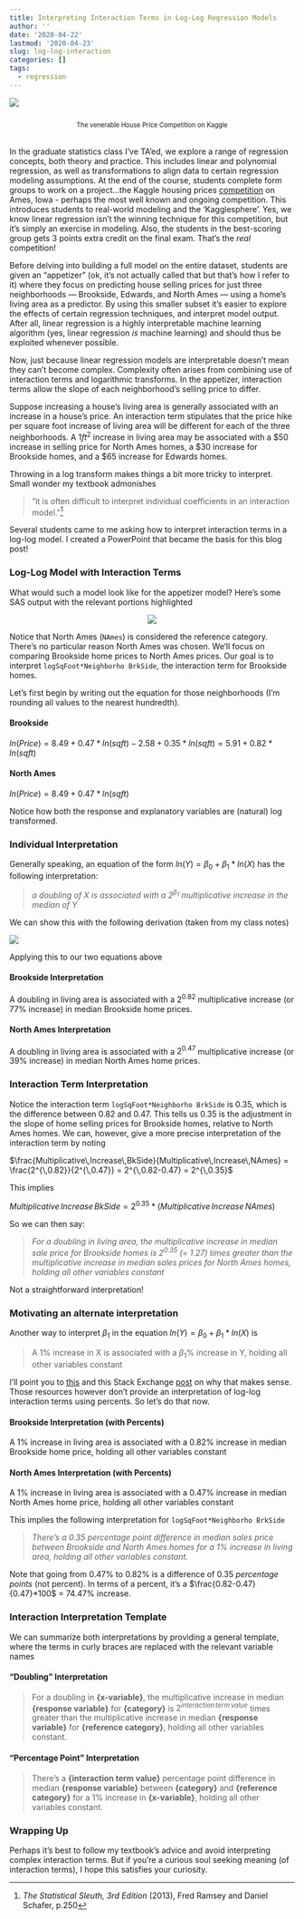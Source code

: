 ```yaml
---
title: Interpreting Interaction Terms in Log-Log Regression Models
author: ''
date: '2020-04-22'
lastmod: '2020-04-23'
slug: log-log-interaction
categories: []
tags:
  - regression
---
```


<style>
p.caption {
  font-size: 0.8em;
}
</style>

![](/post/2020-04-22-interpreting-interaction-terms-in-log-log-regression-models_files/ames.png)
<center>
<p class="caption">
<br>
The venerable House Price Competition on Kaggle
</p>

</center>
<br>
In the graduate statistics class I've TA'ed, we explore a range of regression concepts, both theory and practice.  This includes linear and polynomial regression, as well as transformations to align data to certain regression modeling assumptions. At the end of the course, students complete form groups to work on a project...the Kaggle housing prices [competition](https://www.kaggle.com/c/house-prices-advanced-regression-techniques) on Ames, Iowa - perhaps the most well known and ongoing competition.  This introduces students to real-world modeling and the 'Kagglesphere'.  Yes, we know linear regression isn't the winning technique for this competition, but it's simply an exercise in modeling.  Also, the students in the best-scoring group gets 3 points extra credit on the final exam.  That's the *real* competition!

Before delving into building a full model on the entire dataset, students are given an "appetizer" (ok, it's not actually called that but that's how I refer to it) where they focus on predicting house selling prices for just three neighborhoods &mdash; Brookside, Edwards, and North Ames &mdash; using a home's living area as a predictor.  By using this smaller subset it's easier to explore the effects of certain regression techniques, and interpret model output.  After all, linear regression is a highly interpretable machine learning algorithm (yes, linear regression *is* machine learning) and should thus be exploited whenever possible.

Now, just because linear regression models are interpretable doesn't mean they can't become complex. Complexity often arises from combining use of interaction terms and logarithmic transforms.  In the appetizer, interaction terms allow the slope of each neighborhood's selling price to differ.

Suppose increasing a house's living area is generally associated with an increase in a house's price. An interaction term stipulates that the price hike per square foot increase of living area will be different for each of the three neighborhoods.  A 1${ft^2}$ increase in living area may be associated with a \$50 increase in selling price for North Ames homes, a \$30 increase for Brookside homes, and a \$65 increase for Edwards homes. 

Throwing in a log transform makes things a bit more tricky to interpret.  Small wonder my textbook admonishes 

> "it is often difficult to interpret individual coefficients in an interaction model."^[*The Statistical Sleuth, 3rd Edition* (2013), Fred Ramsey and Daniel Schafer, p.250]

Several students came to me asking how to interpret interaction terms in a log-log model.  I created a PowerPoint that became the basis for this blog post!

### Log-Log Model with Interaction Terms

What would such a model look like for the appetizer model?  Here's some SAS output with the relevant portions highlighted 

<center>
![](/post/2020-04-22-interpreting-interaction-terms-in-log-log-regression-models_files/loglogmodel.png)
</center>

Notice that North Ames (```NAmes```) is considered the reference category.  There's no particular reason North Ames was chosen.  We'll focus on comparing Brookside home prices to North Ames prices.  Our goal is to interpret ```logSqFoot*Neighborho BrkSide```, the interaction term for Brookside homes.  

Let's first begin by writing out the equation for those neighborhoods (I'm rounding all values to the nearest hundredth).

#### Brookside 
$ln(Price) = 8.49+0.47*ln(sqft)-2.58+0.35*ln(sqft) = 5.91+0.82*ln(sqft)$

#### North Ames
$ln(Price) = 8.49+0.47*ln(sqft)$

Notice how both the response and explanatory variables are (natural) log transformed.  

### Individual Interpretation

Generally speaking, an equation of the form $ln(Y) = \beta_0 + \beta_1*ln(X)$ has the following interpretation:

> *a doubling of X is associated with a $2^{\beta_1}$ multiplicative increase in the median of Y*

We can show this with the following derivation (taken from my class notes)

![](/post/2020-04-22-interpreting-interaction-terms-in-log-log-regression-models_files/logdoub.png)

Applying this to our two equations above

#### Brookside Interpretation
A doubling in living area is associated with a $2^{0.82}$ multiplicative increase (or 77% increase) in median Brookside home prices.

#### North Ames Interpretation
A doubling in living area is associated with a $2^{0.47}$ multiplicative increase (or 39% increase) in median North Ames home prices.

### Interaction Term Interpretation

Notice the interaction term  ```logSqFoot*Neighborho BrkSide``` is 0.35, which is the difference between 0.82 and 0.47.  This tells us 0.35 is the adjustment in the slope of home selling prices for Brookside homes, relative to North Ames homes.   We can, however, give a more precise interpretation of the interaction term by noting

$\frac{Multiplicative\,Increase\,BkSide}{Multiplicative\,Increase\,NAmes} = \frac{2^{\,0.82}}{2^{\,0.47}} = 2^{\,0.82-0.47} = 2^{\,0.35}$

This implies 

$Multiplicative\,Increase\,BkSide = 2^{0.35}*(Multiplicative\,Increase\,NAmes)$

So we can then say:


> *For a doubling in living area, the multiplicative increase in median sale price for Brookside  homes is $2^{0.35}$ (= 1.27) times greater than the multiplicative increase in median sales prices for North Ames homes, holding all other variables constant*

Not a straightforward interpretation!

### Motivating an alternate interpretation

Another way to interpret $\beta_1$\ in the equation $ln(Y) = \beta_0 + \beta_1*ln(X)$ is 

> A 1% increase in X is associated with a $\beta_1$% increase in Y, holding all other variables constant

I'll point you to [this](https://kenbenoit.net/assets/courses/ME104/logmodels2.pdf) and this Stack Exchange [post](https://stats.stackexchange.com/questions/244199/why-is-it-that-natural-log-changes-are-percentage-changes-what-is-about-logs-th) on why that makes sense.  Those resources however don't provide an interpretation of log-log interaction terms using percents. So let's do that now.

#### Brookside Interpretation (with Percents)

A 1% increase in living area is associated with a 0.82% increase in median Brookside home price, holding all other variables constant

#### North Ames Interpretation (with Percents)

A 1% increase in living area is associated with a 0.47% increase in median North Ames home price, holding all other variables constant

This implies the following interpretation for ```logSqFoot*Neighborho BrkSide```

>*There’s a 0.35 percentage point difference in median sales price between Brookside and North Ames homes for a 1% increase in living area, holding all other variables constant.*

Note that going from 0.47% to 0.82% is a difference of 0.35 *percentage points* (not percent).  In terms of a percent, it’s a $\frac{0.82-0.47}{0.47}*100$ = 74.47% increase.

### Interaction Interpretation Template

We can summarize both interpretations by providing a general template, where the terms in curly braces are replaced with the relevant variable names

#### "Doubling" Interpretation

>For a doubling in **{x-variable}**, the multiplicative increase in median __{response variable}__ for __{category}__ is $2^{interaction\,term\,value}$ times greater than the multiplicative increase in median __{response variable}__ for __{reference category}__, holding all other variables constant.

#### "Percentage Point" Interpretation

>There’s a __\{interaction term value}__ percentage point difference in median __{response variable}__ between __{category}__ and __{reference category}__ for a 1% increase in __{x-variable}__, holding all other variables constant.


### Wrapping Up

Perhaps it's best to follow my textbook's advice and avoid interpreting complex interaction terms.  But if you're a curious soul seeking meaning (of interaction terms), I hope this satisfies your curiosity. 
